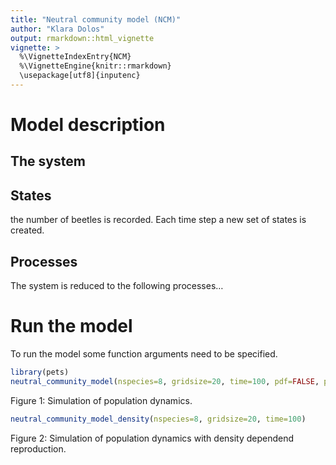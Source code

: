 ```yaml
---
title: "Neutral community model (NCM)"
author: "Klara Dolos"
output: rmarkdown::html_vignette
vignette: >
  %\VignetteIndexEntry{NCM}
  %\VignetteEngine{knitr::rmarkdown}
  \usepackage[utf8]{inputenc}
---
```


# Model description
## The system

## States
the number of beetles is recorded. Each time step a new set of states is created.

## Processes

The system is reduced to the following processes...


# Run the model

To run the model some function arguments need to be specified. 

```r
library(pets)
neutral_community_model(nspecies=8, gridsize=20, time=100, pdf=FALSE, plotpop=TRUE, sleep=0)

```
Figure 1: Simulation of population dynamics.


```r

neutral_community_model_density(nspecies=8, gridsize=20, time=100)

```
Figure 2: Simulation of population dynamics with density dependend reproduction.

